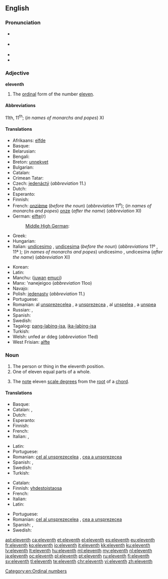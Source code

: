 ==English==
{{ordinalbox|en|10th|11th|12th|tenth|twelfth|card=eleven}}

===Pronunciation===
* {{a|UK}} {{IPA|/ɪˈlɛv.nθ/}}
* {{a|US}} {{IPA|/ɨˈlɛv.nθ/}}
* {{audio|en-us-eleventh.ogg|Audio (US)}}
* {{hyphenation|e|lev|enth}}

===Adjective===
'''eleventh'''

# The [[ordinal]] form of the number [[eleven]].

====Abbreviations====
11th, 11<sup>th</sup>; (''in names of monarchs and popes'') XI

====Translations====
{{trans-top|ordinal form of eleven}}
* Afrikaans: [[elfde]]
* Basque: {{t+|eu|hamaikagarren}}
* Belarusian: {{t|be|адзінаццаты|m|tr=adzinaccáty|sc=Cyrl}}
* Bengali: {{t|bn|একাদশ}}
* Breton: [[unnekvet]]
* Bulgarian: {{t+|bg|единадесет}}
* Catalan: {{t+|ca|onzè|m}}
* Crimean Tatar: {{t|crh|on birinci}}
* Czech: [[jedenáctý]] (''abbreviation'' 11.)
* Dutch: {{t+|nl|elfde}}
* Esperanto: {{t|eo|dekunua}}
* Finnish: {{t+|fi|yhdestoista}}
* French: [[onzième]] (''before the noun'') (''abbreviation'' 11<sup>e</sup>); (''in names of monarchs and popes'') [[onze]] (''after the name'') (''abbreviation'' XI)
* German: [[elfte]](r)
*: [[Middle High German]]: {{t|gmh|eilfte}}
* Greek: {{t+|el|ενδέκατος||tr=endékatos}}
* Hungarian: {{t+|hu|tizenegyedik}}
* Italian: [[undicesimo]] {{g|m}}, [[undicesima]] {{g|f}} (''before the noun'') (''abbreviations'' 11º {{g|m}}, 11ª {{g|f}}); (''in names of monarchs and popes'') undicesimo {{g|m}}, undicesima {{g|f}} (''after the name'') (''abbreviation'' XI)
{{trans-mid}}
* Korean: {{t+|ko|열한째|tr=yeolhanjjae|sc=Hang}}
* Latin: {{t|la|undecimus}}
* Manchu: ([[juwan]] [[emuci]])
* Manx: 'nanejeigoo (''abbreviation'' 11oo)
* Navajo: {{t|nv|łaʼtsʼáadah góneʼ}}
* Polish: [[jedenasty]] (''abbreviation'' 11.)
* Portuguese: {{t+|pt|décimo primeiro}}
* Romanian: al [[unsprezecelea]] {{g|m}}, a [[unsprezecea]] {{g|f}}, al [[unșpelea]] {{qualifier|m, informal}}, a [[unșpea]] {{qualifier|f, informal}}
* Russian: {{t+|ru|одиннадцатый|tr=odínnadcatyj|sc=Cyrl}}, {{qualifier|abbreviation}} {{t|ru|11-ый|sc=Cyrl}}
* Spanish: {{t+|es|undécimo}}
* Swedish: {{t+|sv|elfte}}
* Tagalog: [[pang-labing-isa]], [[ika-labing-isa]]
* Turkish: {{t|tr|on birinci}}
* Welsh: unfed ar ddeg (''abbreviation'' 11ed)
* West Frisian: [[alfte]]
{{trans-bottom}}

===Noun===
{{en-noun}}

# The person or thing in the eleventh position.
# One of eleven equal parts of a whole.
# {{context|music|lang=en}} The [[note]] eleven [[scale degree]]s from the [[root]] of a [[chord]].

====Translations====
{{trans-top|something in the eleventh position}}
* Basque: {{t+|eu|hamaikagarren}}
* Catalan: {{t+|ca|onzè|m}}, {{t|ca|onzena|f}}
* Dutch: {{t+|nl|elfde}}
* Esperanto: {{t|eo|dekunua}}
* Finnish: {{t+|fi|yhdestoista}}
* French: {{t+|fr|onzième|m|f}}
* Italian: {{t+|it|undicesimo|m}}, {{t|it|undicesima|f}}
{{trans-mid}}
* Latin: {{t|la|undecimus}}
* Portuguese: {{t+|pt|undécimo|m}}
* Romanian: [[cel al unsprezecelea]] {{g|m}}, [[cea a unsprezecea]] {{g|f}}
* Spanish: {{t+|es|undécimo|m}},  {{t|es|undécima|f}}
* Swedish: {{t+|sv|elfte}}
* Turkish: {{t|tr|on birinci}}
{{trans-bottom}}

{{trans-top|one of eleven equal parts of a whole}}
* Catalan: {{t+|ca|onzè|m}}
* Finnish: [[yhdestoistaosa]]
* French: {{t+|fr|onzième|m}}
* Italian: {{t+|it|undicesimo|m}}
* Latin: {{t|la|undecimum|n}}
{{trans-mid}}
* Portuguese: {{t+|pt|undécimo|m}}
* Romanian: [[cel al unsprezecelea]] {{g|m}}, [[cea a unsprezecea]] {{g|f}}
* Spanish: {{t+|es|undécimo|m}}, {{t+|es|onceavo|m}}
* Swedish: {{t+|sv|elftedel}}
{{trans-bottom}}

[[Category:en:Ordinal numbers]]

[[ast:eleventh]]
[[ca:eleventh]]
[[et:eleventh]]
[[el:eleventh]]
[[es:eleventh]]
[[eu:eleventh]]
[[fr:eleventh]]
[[ko:eleventh]]
[[io:eleventh]]
[[it:eleventh]]
[[kk:eleventh]]
[[ku:eleventh]]
[[lv:eleventh]]
[[lt:eleventh]]
[[hu:eleventh]]
[[ml:eleventh]]
[[my:eleventh]]
[[nl:eleventh]]
[[ja:eleventh]]
[[oc:eleventh]]
[[pl:eleventh]]
[[pt:eleventh]]
[[ru:eleventh]]
[[fi:eleventh]]
[[sv:eleventh]]
[[tl:eleventh]]
[[te:eleventh]]
[[chr:eleventh]]
[[vi:eleventh]]
[[zh:eleventh]]